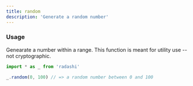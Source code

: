 ```yaml
---
title: random
description: 'Generate a random number'
---
```


### Usage

Genearate a number within a range. This function is meant for utility use -- not cryptographic.

```ts
import * as _ from 'radashi'

_.random(0, 100) // => a random number between 0 and 100
```
